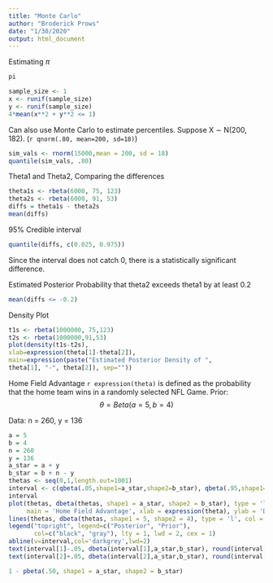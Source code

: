 ```yaml
---
title: "Monte Carlo"
author: "Broderick Prows"
date: "1/30/2020"
output: html_document
---
```


Estimating $\pi$
```r
pi
```


```r
sample_size <- 1
x <- runif(sample_size)
y <- runif(sample_size)
4*mean(x**2 + y**2 <= 1)
```

Can also use Monte Carlo to estimate percentiles. Suppose X ∼ N(200, 182). 
(`r qnorm(.80, mean=200, sd=18)`)
```r
sim_vals <- rnorm(15000,mean = 200, sd = 18)
quantile(sim_vals, .80)
```

Theta1 and Theta2, Comparing the differences
```r
theta1s <- rbeta(6000, 75, 123)
theta2s <- rbeta(6000, 91, 53)
diffs = theta1s - theta2s
mean(diffs)
```

95% Credible interval
```r
quantile(diffs, c(0.025, 0.975))
```
Since the interval does not catch 0, there is a statistically significant difference. 

Estimated Posterior Probability that theta2 exceeds theta1 by at least 0.2
```r
mean(diffs <= -0.2)
```

Density Plot
```r
t1s <- rbeta(1000000, 75,123)
t2s <- rbeta(1000000,91,53)
plot(density(t1s-t2s),
xlab=expression(theta[1]-theta[2]),
main=expression(paste("Estimated Posterior Density of ",
theta[1], "-", theta[2]), sep=""))
```

Home Field Advantage
`r expression(theta)` is defined as the probability that the home team wins in a randomly selected NFL Game.
Prior: $$\theta = Beta(a = 5, b = 4)$$

Data: n = 260, y = 136
```r
a = 5
b = 4
n = 260
y = 136
a_star = a + y
b_star = b + n - y
thetas <- seq(0,1,length.out=1001)
interval <- c(qbeta(.05,shape1=a_star,shape2=b_star), qbeta(.95,shape1=a_star,shape2=b_star))
interval
plot(thetas, dbeta(thetas, shape1 = a_star, shape2 = b_star), type = 'l', col = 'black',
     main = 'Home Field Advantage', xlab = expression(theta), ylab = 'Density')
lines(thetas, dbeta(thetas, shape1 = 5, shape2 = 4), type = 'l', col = 'gray')
legend("topright", legend=c("Posterior", "Prior"),
       col=c("black", "gray"), lty = 1, lwd = 2, cex = 1)
abline(v=interval,col='darkgrey',lwd=2)
text(interval[1]-.05, dbeta(interval[1],a_star,b_star), round(interval[1], 3))
text(interval[2]+.05, dbeta(interval[2],a_star,b_star), round(interval[2], 3))
```

```r
1 - pbeta(.50, shape1 = a_star, shape2 = b_star)
```



